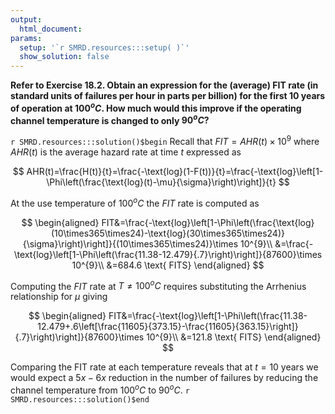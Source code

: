 ```yaml
---
output:
  html_document:
params:
  setup: '`r SMRD.resources:::setup( )`'
  show_solution: false
---
```


__Refer to Exercise 18.2.  Obtain an expression for the (average) FIT rate (in standard units of failures per hour in parts per billion) for the first 10 years of operation at $100^{o}C$.  How much would this improve if the operating channel temperature is changed to only $90^{o}C?$__

`r SMRD.resources:::solution()$begin`
Recall that $FIT=AHR(t)\times10^{9}$ where $AHR(t)$ is the average hazard rate at time $t$ expressed as

$$
AHR(t)=\frac{H(t)}{t}=\frac{-\text{log}(1-F(t))}{t}=\frac{-\text{log}\left[1-\Phi\left(\frac{\text{log}(t)-\mu}{\sigma}\right)\right]}{t}
$$

At the use temperature of $100^{o}C$ the $FIT$ rate is computed as 

$$
\begin{aligned}
FIT&=\frac{-\text{log}\left[1-\Phi\left(\frac{\text{log}(10\times365\times24)-\text{log}(30\times365\times24)}{\sigma}\right)\right]}{(10\times365\times24)}\times 10^{9}\\
&=\frac{-\text{log}\left[1-\Phi\left(\frac{11.38-12.479}{.7}\right)\right]}{87600}\times 10^{9}\\
&=684.6 \text{ FITS}
\end{aligned}
$$

Computing the $FIT$ rate at $T\ne100^{o}C$ requires substituting the Arrhenius relationship for $\mu$ giving

$$
\begin{aligned}
FIT&=\frac{-\text{log}\left[1-\Phi\left(\frac{11.38-12.479+.6\left[\frac{11605}{373.15}-\frac{11605}{363.15}\right]}{.7}\right)\right]}{87600}\times 10^{9}\\
&=121.8 \text{ FITS}
\end{aligned}
$$

Comparing the FIT rate at each temperature reveals that at $t=10 \text{ years}$ we would expect a $5x-6x$ reduction in the number of failures by reducing the channel temperature from $100^{o}C$ to $90^{o}C$. 
`r SMRD.resources:::solution()$end`
